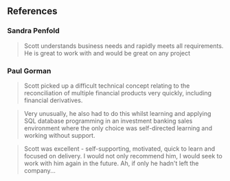 ## References

### Sandra Penfold

> Scott understands business needs and rapidly meets all requirements.
> He is great to work with and would be great on any project

### Paul Gorman

> Scott picked up a difficult technical concept relating to the
> reconciliation of multiple financial products very quickly,
> including financial derivatives.

> Very unusually, he also had to do this whilst learning and applying
> SQL database programming in an investment banking sales environment
> where the only choice was self-directed learning and working without
> support.

> Scott was excellent - self-supporting, motivated, quick to learn and
> focused on delivery. I would not only recommend him, I would seek to
> work with him again in the future. Ah, if only he hadn't left the
> company...
